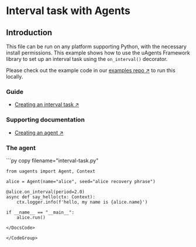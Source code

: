 
# Interval task with Agents

## Introduction

This file can be run on any platform supporting Python, with the necessary install permissions.
This example shows how to use the uAgents Framework library to set up an interval task using the `on_interval()` decorator.

Please check out the example code in our [examples repo ↗️](https://github.com/fetchai/uAgent-Examples/tree/main/1-uagents/examples/easy/agents-interval-task/interval-task.py) to run this locally.

### Guide

- [Creating an interval task ↗️](/guides/agents/interval-task)

### Supporting documentation

- [Creating an agent ↗️](/guides/agents/create-a-uagent)

### The agent

<GithubCodeSegment digest="c5cc1c18a7e840134325a65533561c0e">
    <CodeSegment
        path="https://github.com/fetchai/uAgent-Examples/blob/main/1-uagents/examples/easy/agents-interval-task/interval-task.py"
        lineStart={1}
        lineEnd={10}
        hosted={true}
    />
</GithubCodeSegment>
<CodeGroup dynamic hasCopy isLocalHostedFile digest='c5cc1c18a7e840134325a65533561c0e'>

<DocsCode local={true}>
	```py copy filename="interval-task.py"

	from uagents import Agent, Context
	 
	alice = Agent(name="alice", seed="alice recovery phrase")
	 
	@alice.on_interval(period=2.0)
	async def say_hello(ctx: Context):
	    ctx.logger.info(f'hello, my name is {alice.name}')
	 
	if __name__ == "__main__":
	    alice.run()

```
</DocsCode>

</CodeGroup>




